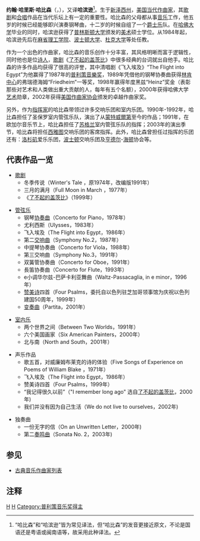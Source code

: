 {{Infobox classical
| 中文名 = 哈比森
| 画像 = 
| 附注 =      
| 原文名 = John Harris Harbison        
| 国别 = 美国  
| 出生日期 = 1938年12月20日
| 出生地 = 新泽西州奥兰治
| 逝世日期 = 
| 逝世地 =
| 所属时期 = 20世纪
| 所属乐派 =  
| 擅长作品类型 = 歌剧，合唱
| 代表作 = 清唱剧《飞入埃及》，歌剧《了不起的盖茨比》
| 师从 = [[塞欣斯|塞欣斯]]，[[辟斯顿|辟斯顿]]
| 学生 = 
| 官方网站 = 
}}

'''约翰·哈里斯·哈比森'''（{{lang-en|'''John Harris Harbison'''}}，{{bd|1938年|12月20日||}}），又译'''哈滨逊'''<ref>“哈比森”和“哈滨逊”皆为常见译法，但“哈比森”的发音更接近原文，不论是国语还是粤语或闽南语等，故采用此种译法。</ref>。生于[[新泽西州|新泽西州]]，[[美国|美国]][[现代音乐|当代]][[作曲家|作曲家]]，其[[歌剧|歌剧]]和[[合唱|合唱]]作品在当代乐坛上有一定的重要性。哈比森的父母都从事[[音乐|音乐]]工作，他五岁的时候已经能够即兴演奏钢琴曲，十二岁的时候自组了一个[[爵士乐|爵士乐]]队。在[[哈佛大学|哈佛大学]]毕业的同时，哈滨逊获得了[[普林斯顿大学|普林斯顿大学]]颁发的[[美术|美术]]硕士学位。从1984年起，哈滨逊先后在[[麻省理工学院|麻省理工学院]]、[[波士顿大学|波士顿大学]]、[[杜克大学|杜克大学]]等处任教。

作为一个出色的作曲家，哈比森的音乐创作十分丰富，其风格明晰而富于逻辑性，同时他也是位[[诗人|诗人]]，[[歌剧|歌剧]]《[[了不起的盖茨比_(歌剧)|了不起的盖茨比]]》中很多经典的台词就出自他手。哈比森的许多作品均获得了很高的评誉，其中清唱剧《飞入埃及》“The Flight into Egypt”为他赢得了1987年的[[普利策音樂奖|普利策音樂奖]]，1989年凭借他的钢琴协奏曲获得[[林肯中心|林肯中心]]的弗瑞德海姆“Friedheim”一等奖，1998年赢得年度黑兹“Heinz”奖金（表彰那些对艺术和人类做出重大贡献的人，每年有五个名额），2000年获得哈佛大学[[艺术|艺术]]勋章，2002年获得[[美国作曲家协会|美国作曲家协会]]颁发的卓越作曲家奖。

另外，作为[[指挥家|指挥家]]的哈比森带领过许多交响乐团和室内乐团。1990年-1992年，哈比森担任了圣保罗室内管弦乐队，演出了从[[蒙特威爾第|蒙特威爾第]]至今的作品；1991年，在欧加尔音乐节上，哈比森担任了[[苏格兰|苏格兰]]室内管弦乐队的指挥；2003年的演出季节，哈比森将担任[[西雅图|西雅图]]交响乐团的客席指挥。此外，哈比森曾担任过指挥的乐团还有：[[洛杉矶|洛杉矶]]爱乐乐团，[[波士顿|波士顿]]交响乐团及[[亨德尔|亨德尔]]-[[海顿|海顿]]协会等。

==代表作品一览==
*[[歌剧|歌剧]]
**冬季传说（Winter's Tale ，原1974年，改编版1991年）
**三月的满月（Full Moon in March ，1977年）
**《[[了不起的盖茨比_(歌剧)|了不起的盖茨比]]》（1999年）

*[[管弦乐|管弦乐]]
**钢琴[[协奏曲|协奏曲]]（Concerto for Piano，1978年）
**尤利西斯（Ulysses，1983年）
**飞入埃及（The Flight into Egypt，1986年）
**第二[[交响曲|交响曲]]（Symphony No.2，1987年）
**中提琴协奏曲（Concerto for Viola，1988年）
**第三交响曲（Symphony No.3，1991年）
**双簧管协奏曲（Concerto for Oboe，1991年）
**長笛协奏曲（Concerto for Flute，1993年）
**e小调华尔兹-巴萨卡利亚舞曲（Waltz-Passacaglia, in e minor，1996年）
**[[赞美诗|赞美诗]]四首（Four Psalms，委托自以色列驻芝加哥领事馆为庆祝以色列建国50周年，1999年）
**[[变奏曲|变奏曲]]（Partita，2001年）

*[[室内乐|室内乐]]
**两个世界之间（Between Two Worlds，1991年）
**六个美国画家（Six American Painters，2000年）
**北与南（North and South，2001年）

*声乐作品
**歌五首，对威廉姆布莱克的诗的体验（Five Songs of Experience on Poems of William Blake ，1971年）
**飞入埃及（The Flight into Egypt，1986年）
**赞美诗四首（Four Psalms，1999年）
**“我记得很久以前”（"I remember long ago" 选自[[了不起的盖茨比|了不起的盖茨比]]，2000年) 
**我们并没有因为自己生活（We do not live to ourselves，2002年) 

*独奏曲
**一份无字的信（On an Unwritten Letter，2000年)
**第二[[奏鸣曲|奏鸣曲]]（Sonata No. 2，2003年)

==参见==
* [[古典音乐作曲家列表|古典音乐作曲家列表]]

==注释==
<references />

{{Authority control}}
[[Category:美国作曲家|H]]
[[Category:20世纪作曲家|H]]
[[Category:普利策音乐奖得主|Category:普利策音乐奖得主]]